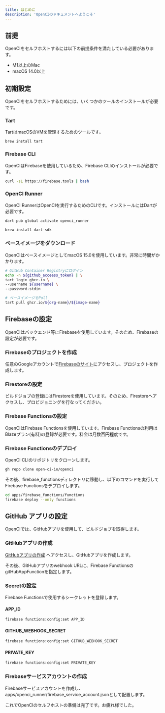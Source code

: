 ```yaml
---
title: はじめに
description: 'OpenCIのドキュメントへようこそ'
---
```


## 前提

OpenCIをセルフホストするには以下の前提条件を満たしている必要があります。

- M1以上のMac
- macOS 14.0以上

## 初期設定

OpenCIをセルフホストするためには、いくつかのツールのインストールが必要です。

### Tart

TartはmacOSのVMを管理するためのツールです。

<CodeGroup>

  ```bash macOS
  brew install tart
  ```

</CodeGroup>

### Firebase CLI

OpenCIはFirebaseを使用しているため、Firebase CLIのインストールが必要です。

<CodeGroup>

  ```bash macOS
  curl -sL https://firebase.tools | bash
  ```

</CodeGroup>

### OpenCI Runner

OpenCI RunnerはOpenCIを実行するためのCLIです。インストールにはDartが必要です。

<CodeGroup>

  ```bash macOS
  dart pub global activate openci_runner
  ```

  ```bash install Dart
  brew install dart-sdk
  ```

</CodeGroup>

### ベースイメージをダウンロード

OpenCIはベースイメージとしてmacOS 15.0を使用しています。非常に時間がかかります。

<CodeGroup>

  ```bash macOS
# GitHub Container Registryにログイン
echo -n ${github_acceess_token} | \
tart login ghcr.io \
  --username ${username} \
  --password-stdin

# ベースイメージをPull
tart pull ghcr.io/${org-name}/${image-name}
  ```

</CodeGroup>

## Firebaseの設定
OpenCIはバックエンド等にFirebaseを使用しています。そのため、Firebaseの設定が必要です。

### Firebaseのプロジェクトを作成

任意のGoogleアカウントで[Firebaseのサイト](https://console.firebase.google.com/)にアクセスし、プロジェクトを作成します。

### Firestoreの設定

ビルドジョブの登録にはFirestoreを使用しています。そのため、Firestoreへアクセスし、プロビジョニングを行なってください。

### Firebase Functionsの設定
OpenCIはFirebase Functionsを使用しています。Firebase Functionsの利用はBlazeプラン(有料)の登録が必要です。料金は月数百円程度です。

### Firebase Functionsのデプロイ
OpenCI CLIのリポジトリをクローンします。
<CodeGroup>

  ```bash macOS
  gh repo clone open-ci-io/openci
  ```

</CodeGroup>

その後、firebase_functionsディレクトリに移動し、以下のコマンドを実行してFirebase Functionsをデプロイします。

<CodeGroup>

  ```bash macOS
  cd apps/firebase_functions/functions
  firebase deploy --only functions
  ```

</CodeGroup>

## GitHub アプリの設定

OpenCIでは、GitHubアプリを使用して、ビルドジョブを取得します。

### GitHubアプリの作成

[GitHubアプリの作成](https://github.com/settings/apps/new) へアクセスし、GitHubアプリを作成します。

その後、GitHubアプリのwebhook URLに、Firebase FunctionsのgitHubAppFunctionを指定します。

### Secretの設定

Firebase Functionsで使用するシークレットを登録します。

#### APP_ID

<CodeGroup>

  ```bash macOS
  firebase functions:config:set APP_ID
  ```

</CodeGroup>

#### GITHUB_WEBHOOK_SECRET

<CodeGroup>

  ```bash macOS
  firebase functions:config:set GITHUB_WEBHOOK_SECRET
  ```

</CodeGroup>

#### PRIVATE_KEY

<CodeGroup>

  ```bash macOS
  firebase functions:config:set PRIVATE_KEY
  ```

</CodeGroup>

### Firebaseサービスアカウントの作成

Firebaseサービスアカウントを作成し、apps/openci_runner/firebase_service_account.jsonとして配置します。

これでOpenCIのセルフホストの準備は完了です。お疲れ様でした。







